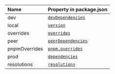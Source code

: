 | Name          | Property in package.json                     |
| :------------ | :------------------------------------------- |
| dev           | [`devDependencies`](HREF_DEV_DEPENDENCIES)   |
| local         | [`version`](HREF_VERSION)                    |
| overrides     | [`overrides`](HREF_OVERRIDES)                |
| peer          | [`peerDependencies`](HREF_PEER_DEPENDENCIES) |
| pnpmOverrides | [`pnpm.overrides`](HREF_PNPM_OVERRIDES)      |
| prod          | [`dependencies`](HREF_DEPENDENCIES)          |
| resolutions   | [`resolutions`](HREF_RESOLUTIONS)            |

